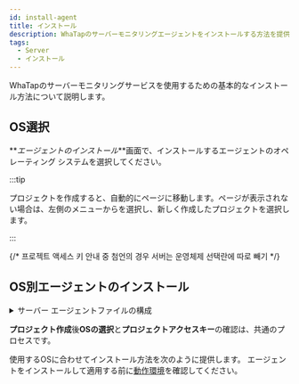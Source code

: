 ```yaml
---
id: install-agent
title: インストール
description: WhaTapのサーバーモニタリングエージェントをインストールする方法を提供します。
tags:
  - Server
  - インストール
---
```



WhaTapのサーバーモニタリングサービスを使用するための基本的なインストール方法について説明します。


<Agentsignupguide />

<Youtube ko='ZLPbs0jnF9k' en='GHev0jbMrIQ' ja='GHev0jbMrIQ' />


<Createprojectv2 />

## OS選択

**_エージェントのインストール_**画面で、インストールするエージェントのオペレーティング システムを選択してください。

<ImgLang img='server-select-os.png' desc='OSの選択'/>

:::tip

プロジェクトを作成すると、自動的に<Cmdname sid="agent_installation" className="uitext" />ページに移動します。<Cmdname sid="agent_installation" className="uitext" />ページが表示されない場合は、左側のメニューから<Cmdname sid="all_projects" className="uitext" />を選択し、新しく作成したプロジェクトを選択します。

:::

{/* 프로젝트 액세스 키 안내 중 첨언의 경우 서버는 운영체제 선택란에 따로 빼기 */}


<Accesskey />

## OS別エージェントのインストール

<details>
<summary>サーバー エージェントファイルの構成</summary>


<Svcpf />


<Svlfcpf />


<Svwcpf />

</details>

**プロジェクト作成**後**OSの選択**と**プロジェクトアクセスキー**の確認は、共通のプロセスです。 

使用するOSに合わせてインストール方法を次のように提供します。 エージェントをインストールして適用する前に[動作環境](supported-spec)を確認してください。

<DocCardList/>
